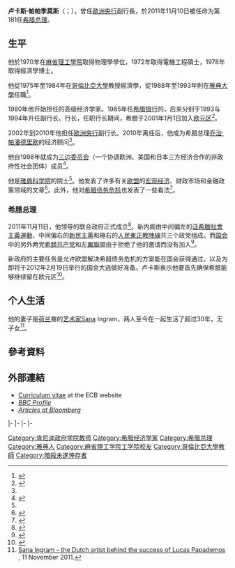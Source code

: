 {{Infobox officeholder
|name         = 卢卡斯·帕帕季莫斯<br>Lucas Papademos<br><small>{{Lang|el|Λουκάς Παπαδήμος}}</small>
|image        = Loukas Papademos ECOFIN 2007.png
|office       = [[希腊总理|希腊总理]]
|term_start   = 2011年11月11日
|term_end     = 2012年5月16日
|president    = [[卡罗洛斯·帕普利亚斯|卡罗洛斯·帕普利亚斯]]
|deputy       =
|predecessor  = [[乔治·帕潘德里欧|乔治·帕潘德里欧]]
|successor    = [[帕纳约蒂斯·皮克拉梅诺斯|帕纳约蒂斯·皮克拉梅诺斯]]
|birth_date   = {{birth date and age|1947|10|11|df=y}}
|birth_place  = [[File:State_Flag_of_Greece_(1863-1924_and_1935-1970).svg|25px]][[希臘王國|希臘王國]][[雅典|雅典]]
|death_date   = 
|death_place  = 
|party        = [[无党籍|无党籍]]
|alma_mater   = [[麻省理工学院|麻省理工学院]]
|profession   = 经济学教授
|religion     = [[希腊正教会|希腊正教会]]
|website      =
}}

'''卢卡斯·帕帕季莫斯'''（{{lang-el|Λουκάς Παπαδήμος|Loukás Papadímos}}；{{bd|1947年|10月11日|||catIdx=P}}），曾任[[歐洲央行|歐洲央行]]副行長，於2011年11月10日被任命为第181任[[希腊总理|希腊总理]]。

== 生平 ==
他於1970年在[[麻省理工學院|麻省理工學院]]取得物理學學位，1972年取得電機工程碩士，1978年取得經濟學博士。

他從1975年至1984年在[[哥倫比亞大學|哥倫比亞大學]]教授經濟學，從1988年至1993年則在[[雅典大學|雅典大學]]任職<ref name="harvard">{{cite web |url=http://www.hks.harvard.edu/about/faculty-staff-directory/lucas-papademos |title=Harvard Kennedy School |publisher=Harvard Kennedy School |date= |accessdate=6 November 2011 |archive-date=2011-11-10 |archive-url=https://web.archive.org/web/20111110063350/http://www.hks.harvard.edu/about/faculty-staff-directory/lucas-papademos |dead-url=no }}</ref>。

1980年他开始担任{{tsl|en|Federal Reserve Bank of Boston|波士顿联邦储备银行}}的高级经济学家。1985年任[[希腊银行|希腊银行]]的{{tsl|en|Chief Economist|经济学主任}}，后来分别于1993与1994年升任副行长、行长，任职行长期间，希腊于2001年1月1日加入[[欧元区|欧元区]]<ref name="telegraph8867331">{{cite web |url=http://www.telegraph.co.uk/finance/financialcrisis/8867331/Lucas-Papademos-profile.html |title=Lucas Papademos: profile |publisher=The Telegraph |date=3 November 2011 |accessdate=7 November 2011 |archive-date=2013-07-19 |archive-url=https://www.webcitation.org/6IEuqpWh5?url=http://www.telegraph.co.uk/finance/financialcrisis/8867331/Lucas-Papademos-profile.html |dead-url=no }}</ref>。

2002年到2010年他担任[[欧洲央行|欧洲央行]]副行长。2010年离任后，他成为希腊总理[[乔治·帕潘德里欧|乔治·帕潘德里欧]]的经济顾问<ref name="telegraph8867331"/>。

他自1998年就成为[[三边委员会|三边委员会]]（一个协调欧洲、美国和日本三方经济合作的非政府性社会团体）成员<ref>{{cite web |url=http://www.trilateral.org/go.cfm?do=Page.View&pid=6 |title=Trilateral Commission Membership List |publisher=The Trilateral Commission |date= |accessdate=7 November 2011 |archive-date=2011-09-27 |archive-url=https://web.archive.org/web/20110927151446/http://www.trilateral.org/go.cfm?do=Page.View&pid=6 |dead-url=no }}</ref>。

他是[[雅典科学院|雅典科学院]]的院士<ref name="harvard"/>。他发表了许多有关[[欧盟|欧盟]]的[[宏观经济|宏观经济]]、财政市场和金融政策领域的文章<ref>{{cite web |url=http://www.eurofi.net/Speakers/index.php?idspeak=34 |title=Lucas Papademas |publisher=Eurofi (www.eurofi.net) |date= |accessdate=7 November 2011 |archive-date=2012-04-25 |archive-url=https://web.archive.org/web/20120425144101/http://www.eurofi.net/Speakers/index.php?idspeak=34 |dead-url=no }}</ref>。此外，他对[[希腊债务危机|希腊债务危机]]也发表了一些看法<ref>{{cite web |url=http://csis.org/multimedia/video-european-economic-crisis-seminar-series-case-greece-keynote |title=Video: The European Economic Crisis Seminar Series: The Case of Greece - Keynote |publisher=Center for Strategic and International Studies (CSIS) |date=11 April 2011 |accessdate=7 November 2011 |deadurl=yes |archiveurl=https://web.archive.org/web/20111108233714/http://csis.org/multimedia/video-european-economic-crisis-seminar-series-case-greece-keynote |archivedate=2011年11月8日 }}</ref>。

=== 希腊总理 ===
2011年11月11日，他领导的联合政府正式成立<ref>{{cite web |url=http://www.reuters.com/article/2011/11/11/us-greece-f-idUSTRE7AA2H720111111 |title=Papademos sworn in, heads Greek cabinet of stalwarts |publisher=Reuters |date= |accessdate=11 November 2011 |archive-date=2011-11-11 |archive-url=https://web.archive.org/web/20111111164259/http://www.reuters.com/article/2011/11/11/us-greece-f-idUSTRE7AA2H720111111 |dead-url=yes }}</ref>。新内阁由中间偏左的[[泛希臘社會主義運動|泛希臘社會主義運動]]、中间偏右的[[新民主黨_(希臘)|新民主黨]]和極右的[[人民東正教陣線|人民東正教陣線]]共三个政党组成。而[[2009年希腊议会选举|国会]]中的另外两党[[希腊共产党|希腊共产党]]和[[左翼聯盟_(希臘)|左翼聯盟]]由于拒绝了他的邀请而没有加入<ref>{{cite web|title=Political opposition divided over unity government|url=http://www.ekathimerini.com/4dcgi/_w_articles_wsite1_1_07/11/2011_413717|publisher=e.kathemerini.com|accessdate=11 November 2011|date=7 November 2011|archive-date=2015-01-04|archive-url=https://web.archive.org/web/20150104025140/http://www.ekathimerini.com/4dcgi/_w_articles_wsite1_1_07/11/2011_413717|dead-url=no}}</ref>。

新政府的主要任务是允许欧盟解决希腊债务危机的方案能在国会获得通过，以及为即将于2012年2月19日举行的国会大选做好准备。卢卡斯表示他要首先确保希腊能够继续留在欧元区<ref>{{cite web |url=http://www.bbc.co.uk/news/world-europe-15691697 |title=Greece swears in unity cabinet and PM Lucas Papademos |publisher=BBC |date= |accessdate=11 November 2011 |archive-date=2013-07-19 |archive-url=https://www.webcitation.org/6IEus4K6A?url=http://www.bbc.co.uk/news/world-europe-15691697 |dead-url=no }}</ref>。

== 个人生活 ==
他的妻子是[[荷兰|荷兰]]裔的[[艺术家|艺术家]]Sana Ingram，两人至今在一起生活了超过30年，无子女<ref>[http://www.grreporter.info/en/sana_ingram_%E2%80%93_dutch_artist_behind_success_lucas_papademos/5430 Sana Ingram – the Dutch artist behind the success of Lucas Papademos] {{Wayback|url=http://www.grreporter.info/en/sana_ingram_%E2%80%93_dutch_artist_behind_success_lucas_papademos/5430 |date=20210205031245 }}, 11 November 2011.</ref>。

==參考資料==
{{reflist}}

==外部連結==
{{commonscat|Lucas Papademos}}
*[https://web.archive.org/web/20040822083103/http://www.ecb.int/ecb/orga/decisions/html/cvpapademos.en.html Curriculum vitae] at the ECB website
*[http://www.bbc.co.uk/news/world-europe-15643454 ''BBC Profile'']{{WebCite|url=https://www.webcitation.org/6BWma903v?url=http://www.bbc.co.uk/news/world-europe-15643454 |date=20121019095510 |dateformat=iso }}
*[http://arquivo.pt/wayback/20160516005209/http://topics.bloomberg.com/lucas-papademos/ ''Articles at Bloomberg'']

{{s-start}}
{{s-off}}
|-
{{s-bef|before=[[乔治·帕潘德里欧|乔治·帕潘德里欧]]}}
{{s-ttl|title=[[希腊总理列表|希腊总理]]|years=2011年－2012年}}
{{s-aft|after=[[帕纳约蒂斯·皮克拉梅诺斯|帕纳约蒂斯·皮克拉梅诺斯]]}}
|-
{{s-bef|before=Christian Noyer}}
{{s-ttl|title=[[歐洲中央銀行|歐洲中央銀行]]副-{zh-tw:總裁;zh-cn:行長}-|years=2002年－2010年}}
{{s-aft|after=Vítor Constâncio}}
|-
{{s-bef|before=Ioannis Boutos}}
{{s-ttl|title=[[希臘銀行|希臘銀行]]-{zh-tw:總裁;zh-cn:行長}-|years=1994年－2002年}}
{{s-aft|after=Nikolaos Garganas}}
|-
{{s-end}}

{{希臘政府首腦}}
{{Authority control}}
{{DEFAULTSORT:Papademos, Lucas}}
[[Category:肯尼迪政府学院教师|Category:肯尼迪政府学院教师]]
[[Category:希腊经济学家|Category:希腊经济学家]]
[[Category:希腊总理|Category:希腊总理]]
[[Category:雅典人|Category:雅典人]]
[[Category:麻省理工学院工学院校友|Category:麻省理工学院工学院校友]]
[[Category:哥倫比亞大學教師|Category:哥倫比亞大學教師]]
[[Category:暗殺未遂倖存者|Category:暗殺未遂倖存者]]